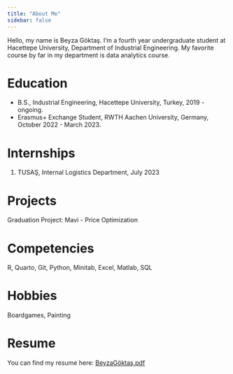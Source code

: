 ```yaml
---
title: "About Me"
sidebar: false 
---
```


Hello, my name is Beyza Göktaş. I'm a fourth year undergraduate student at Hacettepe University, Department of Industrial Engineering. My favorite course by far in my department is data analytics course.

# Education

-   B.S., Industrial Engineering, Hacettepe University, Turkey, 2019 - ongoing.
-   Erasmus+ Exchange Student, RWTH Aachen University, Germany, October 2022 - March 2023.

# Internships

1.  TUSAŞ, Internal Logistics Department, July 2023

# Projects

Graduation Project: Mavi - Price Optimization

# Competencies

R, Quarto, Git, Python, Minitab, Excel, Matlab, SQL

# Hobbies

Boardgames, Painting

# Resume

You can find my resume here: [BeyzaGöktaş.pdf](https://drive.google.com/file/d/1xxEFYJWOKMkO3vaC_OmpxBNEKeOJ9Jqs/view?usp=sharing)
